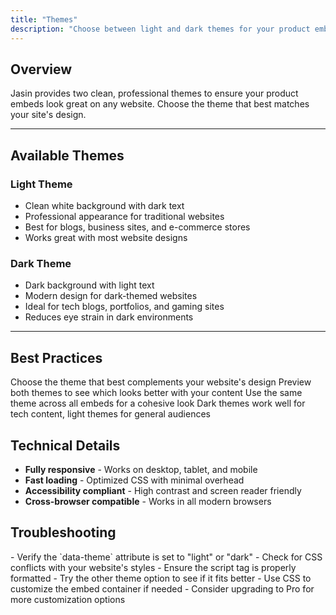 ```yaml
---
title: "Themes"
description: "Choose between light and dark themes for your product embeds"
---
```


## Overview

Jasin provides two clean, professional themes to ensure your product embeds look great on any
website. Choose the theme that best matches your site's design.

---

## Available Themes

### Light Theme

- Clean white background with dark text
- Professional appearance for traditional websites
- Best for blogs, business sites, and e-commerce stores
- Works great with most website designs

### Dark Theme

- Dark background with light text
- Modern design for dark-themed websites
- Ideal for tech blogs, portfolios, and gaming sites
- Reduces eye strain in dark environments

---

## Best Practices

<CardGroup cols={2}>
  <Card title="Match Your Site" icon="palette">
    Choose the theme that best complements your website's design
  </Card>
  <Card title="Test Both Options" icon="flask">
    Preview both themes to see which looks better with your content
  </Card>
  <Card title="Stay Consistent" icon="check">
    Use the same theme across all embeds for a cohesive look
  </Card>
  <Card title="Consider Your Audience" icon="users">
    Dark themes work well for tech content, light themes for general audiences
  </Card>
</CardGroup>

## Technical Details

- **Fully responsive** - Works on desktop, tablet, and mobile
- **Fast loading** - Optimized CSS with minimal overhead
- **Accessibility compliant** - High contrast and screen reader friendly
- **Cross-browser compatible** - Works in all modern browsers

## Troubleshooting

<AccordionGroup>
  <Accordion title="Theme not displaying correctly">
    - Verify the `data-theme` attribute is set to "light" or "dark" 
    - Check for CSS conflicts with your website's styles 
    - Ensure the script tag is properly formatted
  </Accordion>

  <Accordion title="Theme doesn't match my site">
    - Try the other theme option to see if it fits better 
    - Use CSS to customize the embed container if needed 
    - Consider upgrading to Pro for more customization options
  </Accordion>
</AccordionGroup>

